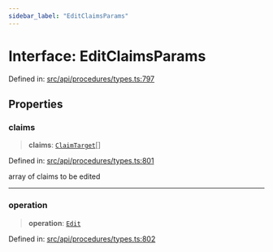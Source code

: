 ```yaml
---
sidebar_label: "EditClaimsParams"
---
```


# Interface: EditClaimsParams

Defined in: [src/api/procedures/types.ts:797](https://github.com/PolymeshAssociation/polymesh-sdk/blob/bee6a2fe7a8ce5db42a6982e793782182cde2153/src/api/procedures/types.ts#L797)

## Properties

### claims

> **claims**: [`ClaimTarget`](../../../entities/types/interfaces/ClaimTarget.mdx)[]

Defined in: [src/api/procedures/types.ts:801](https://github.com/PolymeshAssociation/polymesh-sdk/blob/bee6a2fe7a8ce5db42a6982e793782182cde2153/src/api/procedures/types.ts#L801)

array of claims to be edited

***

### operation

> **operation**: [`Edit`](../enumerations/ClaimOperation.mdx#edit)

Defined in: [src/api/procedures/types.ts:802](https://github.com/PolymeshAssociation/polymesh-sdk/blob/bee6a2fe7a8ce5db42a6982e793782182cde2153/src/api/procedures/types.ts#L802)
